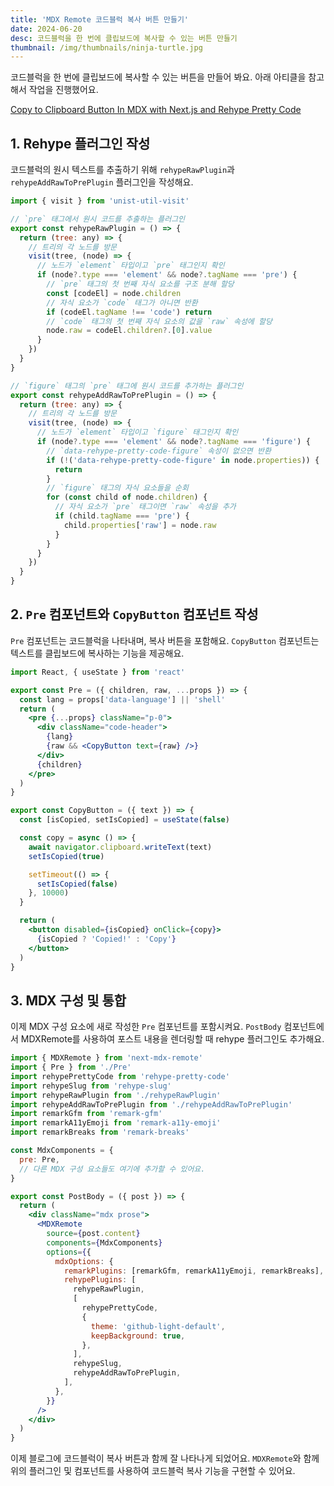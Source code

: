 ```yaml
---
title: 'MDX Remote 코드블럭 복사 버튼 만들기'
date: 2024-06-20
desc: 코드블럭을 한 번에 클립보드에 복사할 수 있는 버튼 만들기
thumbnail: /img/thumbnails/ninja-turtle.jpg
---
```


코드블럭을 한 번에 클립보드에 복사할 수 있는 버튼을 만들어 봐요. 아래 아티클을 참고해서 작업을 진행했어요.

<a href="https://claritydev.net/blog/copy-to-clipboard-button-nextjs-mdx-rehype" target="_blank" rel="noopener"> Copy to Clipboard Button In MDX with Next.js and Rehype Pretty Code </a>

## 1. Rehype 플러그인 작성

코드블럭의 원시 텍스트를 추출하기 위해 `rehypeRawPlugin`과 `rehypeAddRawToPrePlugin` 플러그인을 작성해요.

```javascript
import { visit } from 'unist-util-visit'

// `pre` 태그에서 원시 코드를 추출하는 플러그인
export const rehypeRawPlugin = () => {
  return (tree: any) => {
    // 트리의 각 노드를 방문
    visit(tree, (node) => {
      // 노드가 `element` 타입이고 `pre` 태그인지 확인
      if (node?.type === 'element' && node?.tagName === 'pre') {
        // `pre` 태그의 첫 번째 자식 요소를 구조 분해 할당
        const [codeEl] = node.children
        // 자식 요소가 `code` 태그가 아니면 반환
        if (codeEl.tagName !== 'code') return
        // `code` 태그의 첫 번째 자식 요소의 값을 `raw` 속성에 할당
        node.raw = codeEl.children?.[0].value
      }
    })
  }
}
```

```javascript
// `figure` 태그의 `pre` 태그에 원시 코드를 추가하는 플러그인
export const rehypeAddRawToPrePlugin = () => {
  return (tree: any) => {
    // 트리의 각 노드를 방문
    visit(tree, (node) => {
      // 노드가 `element` 타입이고 `figure` 태그인지 확인
      if (node?.type === 'element' && node?.tagName === 'figure') {
        // `data-rehype-pretty-code-figure` 속성이 없으면 반환
        if (!('data-rehype-pretty-code-figure' in node.properties)) {
          return
        }
        // `figure` 태그의 자식 요소들을 순회
        for (const child of node.children) {
          // 자식 요소가 `pre` 태그이면 `raw` 속성을 추가
          if (child.tagName === 'pre') {
            child.properties['raw'] = node.raw
          }
        }
      }
    })
  }
}
```

## 2. `Pre` 컴포넌트와 `CopyButton` 컴포넌트 작성

`Pre` 컴포넌트는 코드블럭을 나타내며, 복사 버튼을 포함해요. `CopyButton` 컴포넌트는 텍스트를 클립보드에 복사하는 기능을 제공해요.

```jsx
import React, { useState } from 'react'

export const Pre = ({ children, raw, ...props }) => {
  const lang = props['data-language'] || 'shell'
  return (
    <pre {...props} className="p-0">
      <div className="code-header">
        {lang}
        {raw && <CopyButton text={raw} />}
      </div>
      {children}
    </pre>
  )
}

export const CopyButton = ({ text }) => {
  const [isCopied, setIsCopied] = useState(false)

  const copy = async () => {
    await navigator.clipboard.writeText(text)
    setIsCopied(true)

    setTimeout(() => {
      setIsCopied(false)
    }, 10000)
  }

  return (
    <button disabled={isCopied} onClick={copy}>
      {isCopied ? 'Copied!' : 'Copy'}
    </button>
  )
}
```

## 3. MDX 구성 및 통합

이제 MDX 구성 요소에 새로 작성한 `Pre` 컴포넌트를 포함시켜요. `PostBody` 컴포넌트에서 MDXRemote를 사용하여 포스트 내용을 렌더링할 때 rehype 플러그인도 추가해요.

```jsx
import { MDXRemote } from 'next-mdx-remote'
import { Pre } from './Pre'
import rehypePrettyCode from 'rehype-pretty-code'
import rehypeSlug from 'rehype-slug'
import rehypeRawPlugin from './rehypeRawPlugin'
import rehypeAddRawToPrePlugin from './rehypeAddRawToPrePlugin'
import remarkGfm from 'remark-gfm'
import remarkA11yEmoji from 'remark-a11y-emoji'
import remarkBreaks from 'remark-breaks'

const MdxComponents = {
  pre: Pre,
  // 다른 MDX 구성 요소들도 여기에 추가할 수 있어요.
}

export const PostBody = ({ post }) => {
  return (
    <div className="mdx prose">
      <MDXRemote
        source={post.content}
        components={MdxComponents}
        options={{
          mdxOptions: {
            remarkPlugins: [remarkGfm, remarkA11yEmoji, remarkBreaks],
            rehypePlugins: [
              rehypeRawPlugin,
              [
                rehypePrettyCode,
                {
                  theme: 'github-light-default',
                  keepBackground: true,
                },
              ],
              rehypeSlug,
              rehypeAddRawToPrePlugin,
            ],
          },
        }}
      />
    </div>
  )
}
```

이제 블로그에 코드블럭이 복사 버튼과 함께 잘 나타나게 되었어요. `MDXRemote`와 함께 위의 플러그인 및 컴포넌트를 사용하여 코드블럭 복사 기능을 구현할 수 있어요.